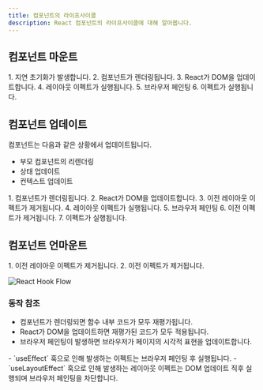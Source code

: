 ```yaml
---
title: 컴포넌트의 라이프사이클
description: React 컴포넌트의 라이프사이클에 대해 알아봅니다.
---
```



## 컴포넌트 마운트

<Steps>
1. 지연 초기화가 발생합니다.
2. 컴포넌트가 렌더링됩니다.
3. React가 DOM을 업데이트합니다.
4. 레이아웃 이펙트가 실행됩니다.
5. 브라우저 페인팅
6. 이펙트가 실행됩니다.
</Steps>

## 컴포넌트 업데이트

<Aside type="tip" title='발생 시기'>

컴포넌트는 다음과 같은 상황에서 업데이트됩니다.

- 부모 컴포넌트의 리렌더링
- 상태 업데이트
- 컨텍스트 업데이트
</Aside>

<Steps>
1. 컴포넌트가 렌더링됩니다.
2. React가 DOM을 업데이트합니다.
3. 이전 레이아웃 이펙트가 제거됩니다.
4. 레이아웃 이펙트가 실행됩니다.
5. 브라우저 페인팅
6. 이전 이펙트가 제거됩니다.
7. 이펙트가 실행됩니다.
</Steps>

## 컴포넌트 언마운트

<Steps>
1. 이전 레이아웃 이펙트가 제거됩니다.
2. 이전 이펙트가 제거됩니다.
</Steps>

![React Hook Flow](https://github.com/donavon/hook-flow/blob/master/hook-flow.png?raw=true)

### 동작 참조

<Aside title='기본 동작'>

- 컴포넌트가 렌더링되면 함수 내부 코드가 모두 재평가됩니다.
- React가 DOM을 업데이트하면 재평가된 코드가 모두 적용됩니다.
- 브라우저 페인팅이 발생하면 브라우저가 페이지의 시각적 표현을 업데이트합니다.

</Aside>

<Aside title="이펙트 발생 시기">
- `useEffect` 훅으로 인해 발생하는 이펙트는 브라우저 페인팅 후 실행됩니다.
- `useLayoutEffect` 훅으로 인해 발생하는 레이아웃 이펙트는 DOM 업데이트 직후 실행되며 브라우저 페인팅을 차단합니다.
</Aside>
